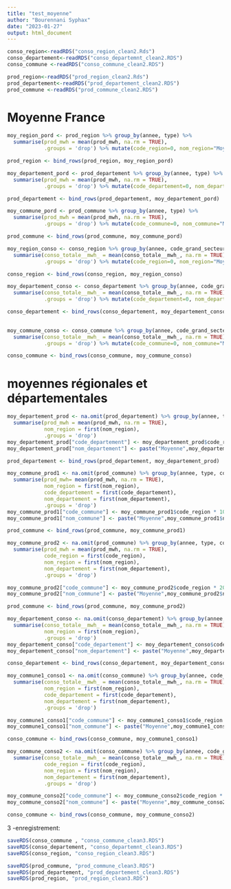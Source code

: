 ```yaml
---
title: "test_moyenne"
author: "Bourennani Syphax"
date: "2023-01-27"
output: html_document
---
```


```r

conso_region<-readRDS("conso_region_clean2.Rds")
conso_departement<-readRDS("conso_departemnt_clean2.RDS")
conso_commune <-readRDS("conso_commune_clean2.RDS")

prod_region<-readRDS("prod_region_clean2.Rds")
prod_departement<-readRDS("prod_departement_clean2.RDS")
prod_commune <-readRDS("prod_commune_clean2.RDS")

```

# Moyenne France
```r
moy_region_pord <- prod_region %>% group_by(annee, type) %>%
  summarise(prod_mwh = mean(prod_mwh, na.rm = TRUE),
            .groups = 'drop') %>% mutate(code_region=0, nom_region="Moyenne France")

prod_region <- bind_rows(prod_region, moy_region_pord)
```

```r
moy_departement_pord <- prod_departement %>% group_by(annee, type) %>%
  summarise(prod_mwh = mean(prod_mwh, na.rm = TRUE),
            .groups = 'drop') %>% mutate(code_departement=0, nom_departement="Moyenne France")

prod_departement <- bind_rows(prod_departement, moy_departement_pord)
```

```r
moy_commune_pord <- prod_commune %>% group_by(annee, type) %>%
  summarise(prod_mwh = mean(prod_mwh, na.rm = TRUE),
            .groups = 'drop') %>% mutate(code_commune=0, nom_commune="Moyenne France")

prod_commune <- bind_rows(prod_commune, moy_commune_pord)
```

```r
moy_region_conso <- conso_region %>% group_by(annee, code_grand_secteur) %>%
  summarise(conso_totale__mwh_ = mean(conso_totale__mwh_, na.rm = TRUE),
            .groups = 'drop') %>% mutate(code_region=0, nom_region="Moyenne France")

conso_region <- bind_rows(conso_region, moy_region_conso)
```

```r
moy_departement_conso <- conso_departement %>% group_by(annee, code_grand_secteur) %>%
  summarise(conso_totale__mwh_ = mean(conso_totale__mwh_, na.rm = TRUE),
            .groups = 'drop') %>% mutate(code_departement=0, nom_departement="Moyenne France")

conso_departement <- bind_rows(conso_departement, moy_departement_conso)
  
```

```r
moy_commune_conso <- conso_commune %>% group_by(annee, code_grand_secteur) %>%
  summarise(conso_totale__mwh_ = mean(conso_totale__mwh_, na.rm = TRUE),
            .groups = 'drop') %>% mutate(code_commune=0, nom_commune="Moyenne France")

conso_commune <- bind_rows(conso_commune, moy_commune_conso)
```

#  moyennes régionales et départementales 
```r
moy_departement_prod <- na.omit(prod_departement) %>% group_by(annee, type, code_region) %>%
  summarise(prod_mwh = mean(prod_mwh, na.rm = TRUE),
            nom_region = first(nom_region),
            .groups = 'drop')
moy_departement_prod["code_departement"] <- moy_departement_prod$code_region * 10000000
moy_departement_prod["nom_departement"] <- paste("Moyenne",moy_departement_prod$nom_region)

prod_departement <- bind_rows(prod_departement, moy_departement_prod)
```

```r
moy_commune_prod1 <- na.omit(prod_commune) %>% group_by(annee, type, code_region) %>%
  summarise(prod_mwh= mean(prod_mwh, na.rm = TRUE),
            nom_region = first(nom_region),
            code_departement = first(code_departement),
            nom_departement = first(nom_departement),
            .groups = 'drop')
moy_commune_prod1["code_commune"] <- moy_commune_prod1$code_region * 10000
moy_commune_prod1["nom_commune"] <- paste("Moyenne",moy_commune_prod1$nom_region)

prod_commune <- bind_rows(prod_commune, moy_commune_prod1)
```

```r
moy_commune_prod2 <- na.omit(prod_commune) %>% group_by(annee, type, code_departement) %>%
  summarise(prod_mwh = mean(prod_mwh, na.rm = TRUE),
            code_region = first(code_region),
            nom_region = first(nom_region),
            nom_departement = first(nom_departement),
            .groups = 'drop')

moy_commune_prod2["code_commune"] <- moy_commune_prod2$code_region * 20000
moy_commune_prod2["nom_commune"] <- paste("Moyenne",moy_commune_prod2$nom_departement)

prod_commune <- bind_rows(prod_commune, moy_commune_prod2)
```

```r
moy_departement_conso <- na.omit(conso_departement) %>% group_by(annee, code_grand_secteur, code_region) %>%
  summarise(conso_totale__mwh_ = mean(conso_totale__mwh_, na.rm = TRUE),
            nom_region = first(nom_region),
            .groups = 'drop')
moy_departement_conso["code_departement"] <- moy_departement_conso$code_region * 56000
moy_departement_conso["nom_departement"] <- paste("Moyenne",moy_departement_conso$nom_region)

conso_departement <- bind_rows(conso_departement, moy_departement_conso)

```

```r
moy_commune1_conso1 <- na.omit(conso_commune) %>% group_by(annee, code_grand_secteur, code_region) %>%
  summarise(conso_totale__mwh_ = mean(conso_totale__mwh_, na.rm = TRUE),
            nom_region = first(nom_region),
            code_departement = first(code_departement),
            nom_departement = first(nom_departement),
            .groups = 'drop')

moy_commune1_conso1["code_commune"] <- moy_commune1_conso1$code_region * 100000
moy_commune1_conso1["nom_commune"] <- paste("Moyenne",moy_commune1_conso1$nom_region)

conso_commune <- bind_rows(conso_commune, moy_commune1_conso1)
```

```r
moy_commune_conso2 <- na.omit(conso_commune) %>% group_by(annee, code_grand_secteur, code_departement) %>%
  summarise(conso_totale__mwh_ = mean(conso_totale__mwh_, na.rm = TRUE),
            code_region = first(code_region),
            nom_region = first(nom_region),
            nom_departement = first(nom_departement),
            .groups = 'drop')

moy_commune_conso2["code_commune"] <- moy_commune_conso2$code_region * 200000
moy_commune_conso2["nom_commune"] <- paste("Moyenne",moy_commune_conso2$nom_departement)

conso_commune <- bind_rows(conso_commune, moy_commune_conso2)
```
3 -enregistrement:
```r


saveRDS(conso_commune , "conso_commune_clean3.RDS")
saveRDS(conso_departement, "conso_departemnt_clean3.RDS")
saveRDS(conso_region, "conso_region_clean3.RDS")

saveRDS(prod_commune, "prod_commune_clean3.RDS")
saveRDS(prod_departement, "prod_departement_clean3.RDS")
saveRDS(prod_region, "prod_region_clean3.RDS")

```
